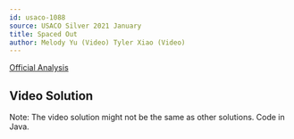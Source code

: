 ```yaml
---
id: usaco-1088
source: USACO Silver 2021 January
title: Spaced Out
author: Melody Yu (Video) Tyler Xiao (Video)
---
```


[Official Analysis](http://usaco.org/current/data/sol_prob3_silver_jan21.html)

## Video Solution

Note: The video solution might not be the same as other solutions. Code in Java.
<Youtube id="7eMHxpDQJEw" />



